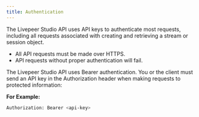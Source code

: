 ```yaml
---
title: Authentication
---
```



The Livepeer Studio API uses API keys to authenticate most requests, including all
requests associated with creating and retrieving a stream or session object. 

- All API requests must be made over HTTPS. 
- API requests without proper authentication will fail.

The Livepeer Studio API uses Bearer authentication. You or the client must send an
API key in the Authorization header when making requests to protected information:

**For Example:**

```bash
Authorization: Bearer <api-key>
```


